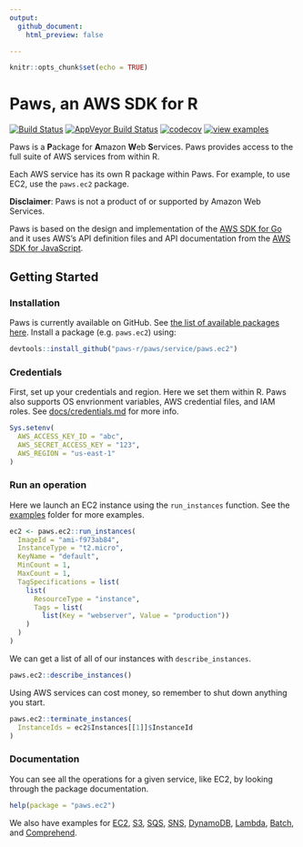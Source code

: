 ```yaml
---
output:
  github_document:
    html_preview: false

---
```


```r
knitr::opts_chunk$set(echo = TRUE)
```

# Paws, an AWS SDK for R

[![Build Status](https://travis-ci.com/paws-r/paws.svg?branch=master)](https://travis-ci.com/paws-r/paws)
[![AppVeyor Build Status](https://ci.appveyor.com/api/projects/status/2ma1spb2f55129qc/branch/master?svg=true)](https://ci.appveyor.com/project/paws-r/paws/branch/master)
[![codecov](https://codecov.io/gh/paws-r/paws/branch/master/graph/badge.svg)](https://codecov.io/gh/paws-r/paws)
[![view examples](https://img.shields.io/badge/learn%20by-examples-0077b3.svg)](https://github.com/paws-r/paws/tree/master/examples)


Paws is a **P**ackage for **A**mazon **W**eb **S**ervices. Paws provides
access to the full suite of AWS services from within R.

Each AWS service has its own R package within Paws. For example, to use EC2, use
the `paws.ec2` package.

**Disclaimer**: Paws is not a product of or supported by Amazon Web Services.

Paws is based on the design and implementation of the 
[AWS SDK for Go](https://github.com/aws/aws-sdk-go) and it uses AWS's API 
definition files and API documentation from the 
[AWS SDK for JavaScript](https://github.com/aws/aws-sdk-js).


## Getting Started

### Installation

Paws is currently available on GitHub. See [the list of available packages
here](service). Install a package (e.g. `paws.ec2`) using:

```r
devtools::install_github("paws-r/paws/service/paws.ec2")
```

### Credentials

First, set up your credentials and region. Here we set them within R. Paws also
supports OS envrionment variables, AWS credential files, and IAM roles. See 
[docs/credentials.md](docs/credentials.md) for more info.

```r
Sys.setenv(
  AWS_ACCESS_KEY_ID = "abc",
  AWS_SECRET_ACCESS_KEY = "123",
  AWS_REGION = "us-east-1"
)
```

### Run an operation

Here we launch an EC2 instance using the `run_instances` function. See the
[examples](examples) folder for more examples.

```r
ec2 <- paws.ec2::run_instances(
  ImageId = "ami-f973ab84",
  InstanceType = "t2.micro",
  KeyName = "default",
  MinCount = 1,
  MaxCount = 1,
  TagSpecifications = list(
    list(
      ResourceType = "instance",
      Tags = list(
        list(Key = "webserver", Value = "production"))
    )
  )
)
```

We can get a list of all of our instances with `describe_instances`.

```r
paws.ec2::describe_instances()
```

Using AWS services can cost money, so remember to shut down anything you start.

```r
paws.ec2::terminate_instances(
  InstanceIds = ec2$Instances[[1]]$InstanceId
)
```

### Documentation

You can see all the operations for a given service, like EC2, by looking through
the package documentation.

```r
help(package = "paws.ec2")
```

We also have examples for [EC2](examples/ec2.R), [S3](examples/s3.R), 
[SQS](examples/sqs.R), [SNS](examples/sns.R), [DynamoDB](examples/dynamodb.R),
[Lambda](examples/lambda.R), [Batch](examples/batch.R), and
[Comprehend](examples/comprehend.R).
